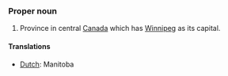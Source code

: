 ===Proper noun===
#Province in central [[Canada]] which has [[Winnipeg]] as its capital.

====Translations====
*[[Dutch]]: Manitoba